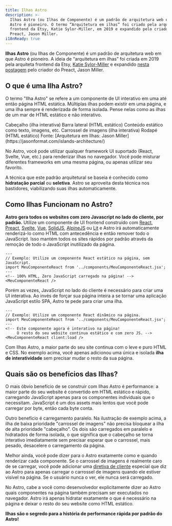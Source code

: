 ```yaml
---
title: Ilhas Astro
description: >-
  Ilhas Astro (ou Ilhas de Componente) é um padrão de arquitetura web em que
  Astro é pioneiro. O termo “Arquitetura em ilhas” foi criado pela arquiteta
  frontend da Etsy, Katie Sylor-Miller, em 2019 e expandido pelo criador do
  Preact, Jason Miller.
i18nReady: true
---
```




**Ilhas Astro** (ou Ilhas de Componente) é um padrão de arquitetura web em que Astro é pioneiro. A ideia de “arquitetura em ilhas” foi criada em 2019 pela arquiteta frontend da Etsy, [Katie Sylor-Miller](https://twitter.com/ksylor) e expandido [nesta postagem](https://jasonformat.com/islands-architecture/) pelo criador do Preact, Jason Miller.

## O que é uma Ilha Astro?

O termo "Ilha Astro" se refere a um componente de UI interativo em uma até então página HTML estática. Múltiplas ilhas podem existir em uma página, e uma ilha sempre é renderizada de forma isolada. Pense nelas como as ilhas de um mar de HTML estático e não interativo.

<IslandsDiagram>
    <Fragment slot="headerApp">Cabeçalho (ilha interativa)</Fragment>
    <Fragment slot="sidebarApp">Barra lateral (HTML estático)</Fragment>
    <Fragment slot="main">
        Conteúdo estático como texto, imagens, etc.
    </Fragment>
    <Fragment slot="carouselApp">Carrossel de imagens (ilha interativa)</Fragment>
    <Fragment slot="footer">Rodapé (HTML estático)</Fragment>
    <Fragment slot="source">Fonte: [Arquitetura em Ilhas: Jason Miller](https://jasonformat.com/islands-architecture/)</Fragment>
</IslandsDiagram>

No Astro, você pode utilizar qualquer framework UI suportado (React, Svelte, Vue, etc.) para renderizar ilhas no navegador. Você pode misturar diferentes frameworks em uma mesma página, ou apenas utilizar seu favorito.

A técnica que este padrão arquitetural se baseia é conhecido como **hidratação parcial** ou **seletiva**. Astro se aproveita desta técnica nos bastidores, viabilizando suas ilhas automaticamente.

## Como Ilhas Funcionam no Astro?

**Astro gera todos os websites com zero Javascript no lado do cliente, por padrão.** Utilize um componente de UI frontend construído com [React](https://react.dev/), [Preact](https://preactjs.com/), [Svelte](https://svelte.dev/), [Vue](https://vuejs.org/), [SolidJS](https://www.solidjs.com/), [AlpineJS](https://alpinejs.dev/) ou [Lit](https://lit.dev/) e Astro irá automaticamente renderizá-lo como HTML com antecedência e então remover todo o JavaScript. Isso mantém todos os sites rápidos por padrão através da remoção de todo o JavaScript inutilizado da página. 

```astro title="src/pages/index.astro"
---
// Exemplo: Utilize um componente React estático na página, sem JavaScript.
import MeuComponenteReact from '../components/MeuComponenteReact.jsx';
---
<!-- 100% HTML, Zero JavaScript carregado na página! -->
<MeuComponenteReact />
```

Porém as vezes, JavaScript no lado do cliente é necessário para criar uma UI interativa. Ao invés de forçar sua página inteira a se tornar uma aplicação JavaScript estilo SPA, Astro te pede para criar uma ilha.

```astro title="src/pages/index.astro" ins="client:load"
---
// Exemplo: Utilize um componente React dinâmico na página.
import MeuComponenteReact from '../components/MeuComponenteReact.jsx';
---
<!-- Este componente agora é interativo na página! 
     O resto do seu website continua estático e com zero JS. -->
<MeuComponenteReact client:load />
```

Com Ilhas Astro, a maior parte do seu site continua com o leve e puro HTML e CSS. No exemplo acima, você apenas adicionou uma única e isolada **ilha de interatividade** sem precisar mudar o resto da sua página.

## Quais são os benefícios das Ilhas?

O mais óbvio benefício de se construir com Ilhas Astro é performance: a maior parte do seu website é convertido em HTML estático e rápido, carregando JavaScript apenas para os componentes individuais que o necessitam. JavaScript é um dos assets mais lentos que você pode carregar por byte, então cada byte conta.

Outro benefício é carregamento paralelo. Na ilustração de exemplo acima, a ilha de baixa prioridade "carrossel de imagens" não precisa bloquear a ilha de alta prioridade "cabeçalho". Os dois são carregados em paralelo e hidratados de forma isolada, o que significa que o cabeçalho se torna interativo imediatamente sem precisar esperar que o carrossel, mais pesado, desacelere o carregamento da página.

Melhor ainda, você pode dizer para o Astro exatamente como e quando renderizar cada componente. Se o carrossel de imagens é realmente caro de se carregar, você pode adicionar uma [diretiva de cliente](/pt-br/reference/directives-reference/#diretivas-de-cliente) especial que diz ao Astro para apenas carregar o carrossel de imagens quando ele estiver visível na página. Se o usuário nunca o ver, ele nunca será carregado.

No Astro, cabe a você como desenvolvedor explicitamente dizer ao Astro quais componentes na página também precisam ser executados no navegador. Astro irá apenas hidratar exatamente o que é necessário na página e deixar o resto do seu website como HTML estático.

**Ilhas são o segredo para a história de performance rápida por padrão do Astro!**
